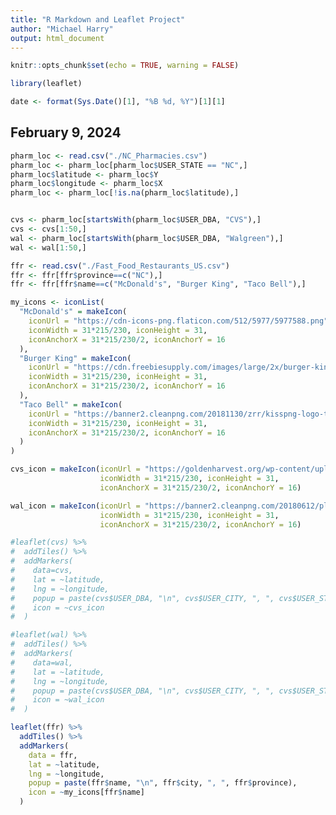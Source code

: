 ```yaml
---
title: "R Markdown and Leaflet Project"
author: "Michael Harry"
output: html_document
---
```


```r
knitr::opts_chunk$set(echo = TRUE, warning = FALSE)

library(leaflet)
```

```r
date <- format(Sys.Date()[1], "%B %d, %Y")[1][1]
```
## February 9, 2024

```r
pharm_loc <- read.csv("./NC_Pharmacies.csv")
pharm_loc <- pharm_loc[pharm_loc$USER_STATE == "NC",]
pharm_loc$latitude <- pharm_loc$Y
pharm_loc$longitude <- pharm_loc$X
pharm_loc <- pharm_loc[!is.na(pharm_loc$latitude),]


cvs <- pharm_loc[startsWith(pharm_loc$USER_DBA, "CVS"),]
cvs <- cvs[1:50,]
wal <- pharm_loc[startsWith(pharm_loc$USER_DBA, "Walgreen"),]
wal <- wal[1:50,]

ffr <- read.csv("./Fast_Food_Restaurants_US.csv")
ffr <- ffr[ffr$province==c("NC"),]
ffr <- ffr[ffr$name==c("McDonald's", "Burger King", "Taco Bell"),]

my_icons <- iconList(
  "McDonald's" = makeIcon(
    iconUrl = "https://cdn-icons-png.flaticon.com/512/5977/5977588.png",
    iconWidth = 31*215/230, iconHeight = 31,
    iconAnchorX = 31*215/230/2, iconAnchorY = 16
  ),
  "Burger King" = makeIcon(
    iconUrl = "https://cdn.freebiesupply.com/images/large/2x/burger-king-logo-png-transparent.png",
    iconWidth = 31*215/230, iconHeight = 31,
    iconAnchorX = 31*215/230/2, iconAnchorY = 16
  ),
  "Taco Bell" = makeIcon(
    iconUrl = "https://banner2.cleanpng.com/20181130/zrr/kisspng-logo-taco-bell-hot-dog-american-cuisine-promotions-san-antonio-spurs-5c01dbcaa46d97.6332635915436256746735.jpg",
    iconWidth = 31*215/230, iconHeight = 31,
    iconAnchorX = 31*215/230/2, iconAnchorY = 16
  )
)

cvs_icon = makeIcon(iconUrl = "https://goldenharvest.org/wp-content/uploads/2020/01/cvs-pharmacy-logo-brand-cvs-health-font-png-favpng-wxjA4NU0StS5QERTpaQwNGUQG.jpg",
                    iconWidth = 31*215/230, iconHeight = 31,
                    iconAnchorX = 31*215/230/2, iconAnchorY = 16)

wal_icon = makeIcon(iconUrl = "https://banner2.cleanpng.com/20180612/plu/kisspng-walgreens-pharmacy-logo-rite-aid-pharmacy-store-5b202ecf426254.2892272715288357912719.jpg",
                    iconWidth = 31*215/230, iconHeight = 31,
                    iconAnchorX = 31*215/230/2, iconAnchorY = 16)

#leaflet(cvs) %>%
#  addTiles() %>%
#  addMarkers(
#    data=cvs,
#    lat = ~latitude,
#    lng = ~longitude,
#    popup = paste(cvs$USER_DBA, "\n", cvs$USER_CITY, ", ", cvs$USER_STATE),
#    icon = ~cvs_icon
#  )

#leaflet(wal) %>%
#  addTiles() %>%
#  addMarkers(
#    data=wal,
#    lat = ~latitude,
#    lng = ~longitude,
#    popup = paste(cvs$USER_DBA, "\n", cvs$USER_CITY, ", ", cvs$USER_STATE),
#    icon = ~wal_icon
#  )

leaflet(ffr) %>% 
  addTiles() %>% 
  addMarkers(
    data = ffr, 
    lat = ~latitude, 
    lng = ~longitude,
    popup = paste(ffr$name, "\n", ffr$city, ", ", ffr$province),
    icon = ~my_icons[ffr$name]
  )

```